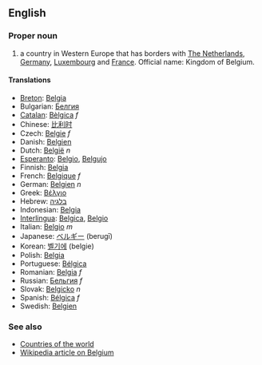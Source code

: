 ==English==

===Proper noun===

# a country in Western Europe that has borders with [[The Netherlands]], [[Germany]], [[Luxembourg]] and [[France]]. Official name: Kingdom of Belgium.

====Translations====

*[[Breton]]: [[Belgia]]
*Bulgarian: [[Белгия]]
*[[Catalan]]: [[Bèlgica]] ''f''
*Chinese: [[比利时]]
*Czech: [[Belgie]] ''f''
*Danish: [[Belgien]]
*Dutch: [[België]] ''n''
*[[Esperanto]]: [[Belgio]], [[Belgujo]]
*Finnish: [[Belgia]]
*French: [[Belgique]] ''f''
*German: [[Belgien]] ''n''
*Greek: [[Βέλγιο]]
*Hebrew: [[בלגיה]]
*Indonesian: [[Belgia]]
*[[Interlingua]]: [[Belgica]], [[Belgio]]
*Italian: [[Belgio]] ''m''
*Japanese: [[ベルギー]] (berugī)
*Korean: [[벨기에]] (belgie)
*Polish: [[Belgia]]
*Portuguese: [[Bélgica]]
*Romanian: [[Belgia]] ''f''
*Russian: [[Бельгия]] ''f''
*Slovak: [[Belgicko]] ''n''
*Spanish: [[Bélgica]] ''f''
*Swedish: [[Belgien]]

===See also===
*[[Countries of the world]]
*[[en:Belgium|Wikipedia article on Belgium]]
